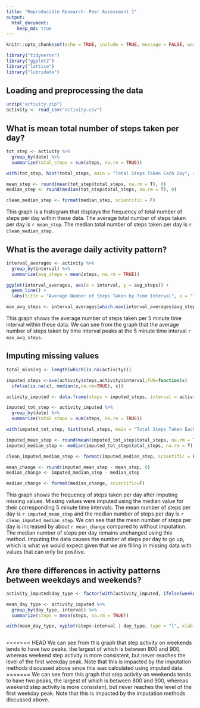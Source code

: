 ```yaml
---
title: "Reproducible Research: Peer Assessment 1"
output: 
  html_document:
    keep_md: true
---
```

```r
knitr::opts_chunk$set(echo = TRUE, include = TRUE, message = FALSE, warning = FALSE)
```

```r
library("tidyverse")
library("ggplot2")
library("lattice")
library("lubridate")
```
## Loading and preprocessing the data

```r

unzip("activity.zip")
activity <- read_csv("activity.csv")

```
## What is mean total number of steps taken per day?

```r
tot_step <- activity %>%
  group_by(date) %>%
  summarize(total_steps = sum(steps, na.rm = TRUE))

with(tot_step, hist(total_steps, main = "Total Steps Taken Each Day", xlab = "Total Steps", ylim = c(0,30)))

mean_step <- round(mean(tot_step$total_steps, na.rm = T), 0)
median_step <- round(median(tot_step$total_steps, na.rm = T), 0)

clean_median_step <- format(median_step, scientific = F)
```

This graph is a histogram that displays the frequency of total number of steps per day within these data. The average total number of steps taken per day is `r mean_step`. The median total number of steps taken per day is `r clean_median_step`.

## What is the average daily activity pattern?

```r
interval_averages <- activity %>%
  group_by(interval) %>%
  summarize(avg_steps = mean(steps, na.rm = TRUE))

ggplot(interval_averages, aes(x = interval, y = avg_steps)) +
  geom_line() +
  labs(title = "Average Number of Steps Taken by Time Interval", x = "Time Interval", y = "Average Number of Steps")

max_avg_steps <- interval_averages[which.max(interval_averages$avg_steps), "interval"]

```
This graph shows the average number of steps taken per 5 minute time interval within these data. We can see from the graph that the average number of steps taken by time interval peaks at the 5 minute time interval `r max_avg_steps`.

## Imputing missing values

```r
total_missing <- length(which(is.na(activity)))

imputed_steps <-ave(activity$steps,activity$interval,FUN=function(x) 
  ifelse(is.na(x), median(x,na.rm=TRUE), x))

activity_imputed <- data.frame(steps = imputed_steps, interval = activity$interval, date = activity$date)

imputed_tot_step <- activity_imputed %>%
  group_by(date) %>%
  summarize(total_steps = sum(steps, na.rm = TRUE))

with(imputed_tot_step, hist(total_steps, main = "Total Steps Taken Each Day", xlab = "Total Steps", ylim = c(0,30)))

imputed_mean_step <- round(mean(imputed_tot_step$total_steps, na.rm = T), 0)
imputed_median_step <- median(imputed_tot_step$total_steps, na.rm = T)

clean_imputed_median_step <- format(imputed_median_step, scientific = F)

mean_change <- round(imputed_mean_step - mean_step, 0)
median_change <- imputed_median_step - median_step

median_change <- format(median_change, scientific=F)

```
This graph shows the frequency of steps taken per day after imputing missing values. Missing values were imputed using the median value for their corresponding 5 minute time intervals. The mean number of steps per day is `r imputed_mean_step` and the median number of steps per day is `r clean_imputed_median_step`. We can see that the mean number of steps per day is increased by about `r mean_change` compared to without imputation. The median number of steps per day remains unchanged using this method. Imputing the data causes the number of steps per day to go up, which is what we would expect given that we are filling in missing data with values that can only be positive.

## Are there differences in activity patterns between weekdays and weekends?

```r

activity_imputed$day_type <- factor(with(activity_imputed, ifelse(weekdays(date) == "Sunday" | weekdays(date) == "Saturday", "weekend", "weekday")))

mean_day_type <- activity_imputed %>%
  group_by(day_type, interval) %>%
  summarize(steps = mean(steps, na.rm = TRUE))

with(mean_day_type, xyplot(steps~interval | day_type, type = "l", xlab = "Interval", ylab = "Number of Steps", layout = c(1,2)))



```

<<<<<<< HEAD
We can see from this graph that step activity on weekends tends to have two peaks, the largest of which is between 800 and 900, whereas weekend step activity is more consistent, but never reaches the level of the first weekday peak. Note that this is impacted by the imputation methods discussed above since this was calculated using imputed data.
=======
We can see from this graph that step activity on weekends tends to have two peaks, the largest of which is between 800 and 900, whereas weekend step activity is more consistent, but never reaches the level of the first weekday peak. Note that this is impacted by the imputation methods discussed above.

